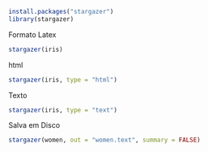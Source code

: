```r
install.packages("stargazer")
library(stargazer)
```
Formato Latex
```r
stargazer(iris)
```
html
```r
stargazer(iris, type = "html")
```
Texto
```r
stargazer(iris, type = "text")
```
Salva em Disco
```r
stargazer(women, out = "women.text", summary = FALSE)
```

